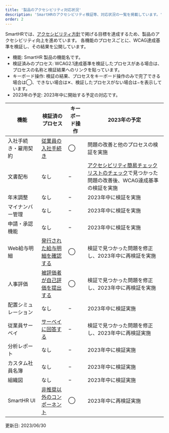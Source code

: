 ```yaml
---
title: '製品のアクセシビリティ対応状況'
description: 'SmartHRのアクセシビリティ検証等、対応状況の一覧を掲載しています。'
order: 2 
---
```



SmartHRでは、[アクセシビリティ方針](__TBD__)で掲げる目標を達成するため、製品のアクセシビリティ向上を進めています。
各機能のプロセスごとに、WCAG達成基準を検証し、その結果を公開しています。

* 機能: SmartHR 製品の機能名です。
* 検証済みのプロセス: WCAG2.1達成基準を検証したプロセスがある場合は、プロセスの名称と検証結果へのリンクを貼っています。
* キーボード操作: 検証の結果、プロセスをキーボード操作のみで完了できる場合は◯、できない場合は✕、検証したプロセスがない場合は−を表示しています。
* 2023年の予定: 2023年中に開始する予定の対応です。

<!-- 順序は https://smarthr.jp/function/ に合わせている-->

<Table>
  <thead>
    <tr>
      <Th>機能</Th>
      <Th>検証済のプロセス</Th>
      <Th>キーボード操作</Th>
      <Th>2023年の予定</Th>
    </tr>
  </thead>
  <tbody>
    <tr>
      <td>
        入社手続き・雇用契約
      </td>
      <td>
        <a href="./agreement/202306/">従業員の入社手続き</a>
      </td>
      <td>
        ◯
      </td>
      <td>
        問題の改善と他のプロセスの検証を実施</td>
    </tr>
    <tr>
      <td>
        文書配布
      </td>
      <td>
        なし
      </td>
      <td>
        −
      </td>
      <td>
        <a href="__TBD__">アクセシビリティ簡易チェックリストのチェック</a>で見つかった問題の改善後、WCAG達成基準の検証を実施
      </td>
    </tr>
    <tr>
      <td>
        年末調整
      </td>
      <td>
        なし
      </td>
      <td>
        −
      </td>
      <td>
        2023年中に検証を実施
      </td>
    </tr>
    <tr>
      <td>
        マイナンバー管理
      </td>
      <td>
        なし
      </td>
      <td>
        −
      </td>
      <td>
        2023年中に検証を実施
      </td>
    </tr>
    <tr>
      <td>
        申請・承認機能
      </td>
      <td>
        なし
      </td>
      <td>
        −
      </td>
      <td>
        2023年中に検証を実施</td>
    </tr>
    <tr>
      <td>
        Web給与明細
      </td>
      <td>
        <a href="__TBD__">発行された給与明細を確認する</a>
      </td>
      <td>
        ◯
      </td>
      <td>
        検証で見つかった問題を修正し、2023年中に再検証を実施</td>
    </tr>
    <tr>
      <td>
        人事評価
      </td>
      <td>
        <a href="__TBD__">被評価者が自己評価を提出する</a>
      </td>
      <td>
        ◯
      </td>
      <td>
        検証で見つかった問題を修正し、2023年中に再検証を実施</td>
    </tr>
    <tr>
      <td>
        配置シミュレーション
      </td>
      <td>
        なし
      </td>
      <td>
        −
      </td>
      <td>
        2023年中に検証実施
      </td>
    </tr>
    <tr>
      <td>
        従業員サーベイ
      </td>
      <td>
        <a href="./survey/202306/">サーベイに回答する</a>
      </td>
      <td>
        −
      </td>
      <td>
        検証で見つかった問題を修正し、2023年中に再検証実施</td>
    </tr>
    <tr>
      <td>
        分析レポート
      </td>
      <td>
        なし
      </td>
      <td>
        −
      </td>
      <td>
        2023年中に検証実施
      </td>
    </tr>
    <tr>
      <td>
        カスタム社員名簿
      </td>
      <td>
        なし
      </td>
      <td>
        −
      </td>
      <td>
        2023年中に検証実施
      </td>
    </tr>
    <tr>
      <td>
        組織図
      </td>
      <td>
        なし
      </td>
      <td>
        −
      </td>
      <td>
        2023年中に検証実施
      </td>
    </tr>
    <tr>
      <td>
        SmartHR UI
      </td>
      <td>
        <a href="https://smarthr.design/accessibility/test/202112/">非推奨以外のコンポーネント</a>
      </td>
      <td>
        ◯
      </td>
      <td>
        2023年中に再検証実施
      </td>
    </tr>
  </tbody>
</Table>

更新日: <time datatime="2023-06-30">2023/06/30</time>
